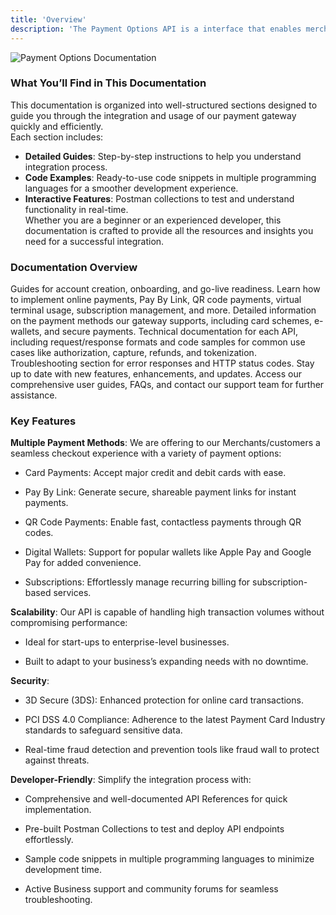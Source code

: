 ```yaml
---
title: 'Overview'
description: 'The Payment Options API is a interface that enables merchants, developers, and payment service providers to integrate and manage various payment methods into their platforms seamlessly. It is typically used in e-commerce and digital services to enhance user experiences by providing multiple payment options.'
---
```


![Payment Options Documentation](/images/hero-light.svg)

### What You’ll Find in This Documentation

This documentation is organized into well-structured sections designed to guide you through the integration and usage of our payment gateway quickly and efficiently.  
Each section includes:  

- **Detailed Guides**: Step-by-step instructions to help you understand integration process.  
- **Code Examples**: Ready-to-use code snippets in multiple programming languages for a smoother development experience.  
- **Interactive Features**: Postman collections to test and understand functionality in real-time.  
Whether you are a beginner or an experienced developer, this documentation is crafted to provide all the resources and insights you need for a successful integration.


### Documentation Overview

<CardGroup>
  <Card title="Get Started" icon="rocket" href="#get-started">
    Guides for account creation, onboarding, and go-live readiness.
  </Card>

  <Card title="Payments" icon="credit-card" href="#payments">
    Learn how to implement online payments, Pay By Link, QR code payments, virtual terminal usage, subscription management, and more.
  </Card>

  <Card title="Payment Methods" icon="wallet" href="#payment-methods">
    Detailed information on the payment methods our gateway supports, including card schemes, e-wallets, and secure payments.
  </Card>

  <Card title="API References" icon="code" href="#api-references">
    Technical documentation for each API, including request/response formats and code samples for common use cases like authorization, capture, refunds, and tokenization.
  </Card>

  <Card title="Error Codes" icon="triangle-exclamation" href="#error-codes">
    Troubleshooting section for error responses and HTTP status codes.
  </Card>

  <Card title="Change Logs" icon="list-check" href="#change-logs">
    Stay up to date with new features, enhancements, and updates.
  </Card>

  <Card title="Support" icon="life-ring" href="#support">
    Access our comprehensive user guides, FAQs, and contact our support team for further assistance.
  </Card>
</CardGroup>

### Key Features

**Multiple Payment Methods**:
We are offering to our Merchants/customers a seamless checkout experience with a variety of payment options:

* Card Payments: Accept major credit and debit cards with ease.

* Pay By Link: Generate secure, shareable payment links for instant payments.

* QR Code Payments: Enable fast, contactless payments through QR codes.

* Digital Wallets: Support for popular wallets like Apple Pay and Google Pay for added convenience.

* Subscriptions: Effortlessly manage recurring billing for subscription-based services.

**Scalability**:
Our API is capable of handling high transaction volumes without compromising performance:

* Ideal for start-ups to enterprise-level businesses.

* Built to adapt to your business’s expanding needs with no downtime.

**Security**:

* 3D Secure (3DS): Enhanced protection for online card transactions.

* PCI DSS 4.0 Compliance: Adherence to the latest Payment Card Industry standards to safeguard sensitive data.

* Real-time fraud detection and prevention tools like fraud wall to protect against threats.

**Developer-Friendly**:
Simplify the integration process with:

* Comprehensive and well-documented API References for quick implementation.

* Pre-built Postman Collections to test and deploy API endpoints effortlessly.

* Sample code snippets in multiple programming languages to minimize development time.

* Active Business support and community forums for seamless troubleshooting.
